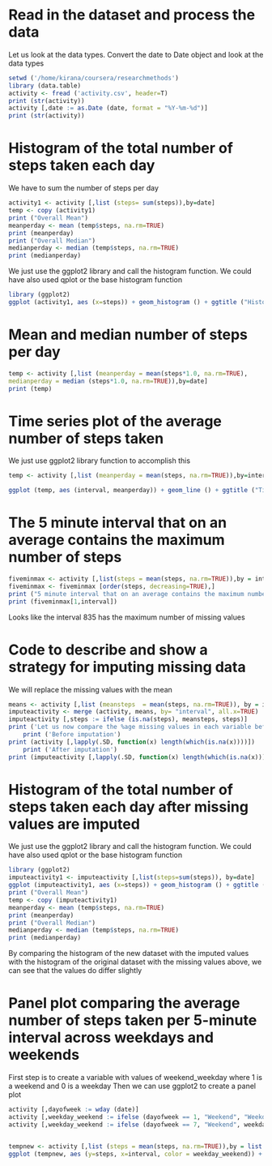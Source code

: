 
# Read in the dataset and process the data
 Let us look at the data types. Convert the date to Date object and look at the data types

```r
setwd ('/home/kirana/coursera/researchmethods')
library (data.table)
activity <- fread ('activity.csv', header=T)
print (str(activity))
activity [,date := as.Date (date, format = "%Y-%m-%d")]
print (str(activity))
```


# Histogram of the total number of steps taken each day
We have to sum the number of steps per day
```r
activity1 <- activity [,list (steps= sum(steps)),by=date]
temp <- copy (activity1)
print ("Overall Mean")
meanperday <- mean (temp$steps, na.rm=TRUE)
print (meanperday)
print ("Overall Median")
medianperday <- median (temp$steps, na.rm=TRUE)
print (medianperday)
```


 We just use the ggplot2 library and call the histogram function. We could have also used qplot or the base histogram function
```r
library (ggplot2)
ggplot (activity1, aes (x=steps)) + geom_histogram () + ggtitle ("Histogram of the number of steps taken per day") + xlab ("Steps") + ylab ("Count of the number of steps") 
```

# Mean and median number of steps per day
```r
temp <- activity [,list (meanperday = mean(steps*1.0, na.rm=TRUE),
medianperday = median (steps*1.0, na.rm=TRUE)),by=date]
print (temp)
```

# Time series plot of the average number of steps taken
 We just use ggplot2 library function to accomplish this
```r
temp <- activity [,list (meanperday = mean(steps, na.rm=TRUE)),by=interval]

ggplot (temp, aes (interval, meanperday)) + geom_line () + ggtitle ("Time Series Plot of the average number of steps ") + xlab ("Interval") + ylab ("Average (Mean) number of steps")
```
# The 5 minute interval that on an average contains the maximum number of steps
```r
fiveminmax <- activity [,list(steps = mean(steps, na.rm=TRUE)),by = interval]
fiveminmax <- fiveminmax [order(steps, decreasing=TRUE),]
print ("5 minute interval that on an average contains the maximum number of steps is")
print (fiveminmax[1,interval])
```
 Looks like the interval 835 has the maximum number of missing values

# Code to describe and show a strategy for imputing missing data
 We will replace the missing values with the mean

```r
means <- activity [,list (meansteps  = mean(steps, na.rm=TRUE)), by = interval]
imputeactivity <- merge (activity, means, by= "interval", all.x=TRUE)
imputeactivity [,steps := ifelse (is.na(steps), meansteps, steps)]
print ('Let us now compare the %age missing values in each variable before and after imputation')
	print ('Before imputation')
print (activity [,lapply(.SD, function(x) length(which(is.na(x))))])
	print ('After imputation')
print (imputeactivity [,lapply(.SD, function(x) length(which(is.na(x))))])
```


# Histogram of the total number of steps taken each day after missing values are imputed
 We just use the ggplot2 library and call the histogram function. We could have also used qplot or the base histogram function
```r
library (ggplot2)
imputeactivity1 <- imputeactivity [,list(steps=sum(steps)), by=date]
ggplot (imputeactivity1, aes (x=steps)) + geom_histogram () + ggtitle ("Histogram of the number of steps taken per day after missing values are imputed") + xlab ("Steps") + ylab ("Count of the number of steps")
print ("Overall Mean")
temp <- copy (imputeactivity1)
meanperday <- mean (temp$steps, na.rm=TRUE)
print (meanperday)
print ("Overall Median")
medianperday <- median (temp$steps, na.rm=TRUE)
print (medianperday)
```
 By comparing the histogram of the new dataset with the imputed values with the histogram of the original dataset with the missing values above, we can see that the values do differ slightly


# Panel plot comparing the average number of steps taken per 5-minute interval across weekdays and weekends 
 First step is to create a variable with values of weekend_weekday where 1 is a weekend and 0 is a weekday
 Then we can use ggplot2 to create a panel plot
```r
activity [,dayofweek := wday (date)]
activity [,weekday_weekend := ifelse (dayofweek == 1, "Weekend", "Weekday")]
activity [,weekday_weekend := ifelse (dayofweek == 7, "Weekend", weekday_weekend)]


tempnew <- activity [,list (steps = mean(steps, na.rm=TRUE)),by = list (weekday_weekend, interval)]
ggplot (tempnew, aes (y=steps, x=interval, color = weekday_weekend)) + geom_line () + ggtitle ("Average number of steps taken on weekday and weekend")  + xlab ("Interval") + ylab ("Steps") + facet_grid (weekday_weekend ~ .)
```






